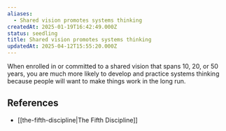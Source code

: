 ```yaml
---
aliases:
  - Shared vision promotes systems thinking
createdAt: 2025-01-19T16:42:49.000Z
status: seedling
title: Shared vision promotes systems thinking
updatedAt: 2025-04-12T15:55:20.000Z
---
```

When enrolled in or committed to a shared vision that spans 10, 20, or 50 years, you are much more likely to develop and practice systems thinking because people will want to make things work in the long run.

## References

- [[the-fifth-discipline|The Fifth Discipline]]
